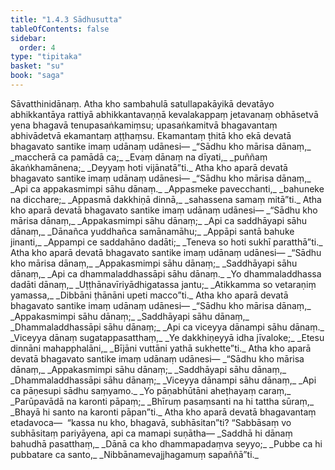 ```yaml
---
title: "1.4.3 Sādhusutta"
tableOfContents: false
sidebar:
  order: 4
type: "tipitaka"
basket: "su"
book: "saga"
---
```



<DynamicBreadcrumb />

<Division number="33" book="saga" bookNo="12" page="19">

<Paragraph number="161" book="saga">
Sāvatthinidānaṃ. Atha kho sambahulā satullapakāyikā devatāyo abhikkantāya rattiyā abhikkantavaṇṇā kevalakappaṃ jetavanaṃ obhāsetvā yena bhagavā tenupasaṅkamiṃsu; upasaṅkamitvā bhagavantaṃ abhivādetvā ekamantaṃ aṭṭhaṃsu. Ekamantaṃ ṭhitā kho ekā devatā bhagavato santike imaṃ udānaṃ udānesi—
</Paragraph>

<Paragraph number="162" type="verses" book="saga">
_“Sādhu kho mārisa dānaṃ,_  
_maccherā ca pamādā ca;_  
_Evaṃ dānaṃ na dīyati,_  
_puññaṃ ākaṅkhamānena;_  
_Deyyaṃ hoti vijānatā”ti._  

</Paragraph>

<Paragraph number="163" book="saga">
Atha kho aparā devatā bhagavato santike imaṃ udānaṃ udānesi—
</Paragraph>

<Paragraph number="164" type="verses" book="saga">
_“Sādhu kho mārisa dānaṃ,_  
_Api ca appakasmimpi sāhu dānaṃ._  

</Paragraph>

<Paragraph number="165" type="verses" book="saga">
_Appasmeke pavecchanti,_  
_bahuneke na dicchare;_  
_Appasmā dakkhiṇā dinnā,_  
_sahassena samaṃ mitā”ti._  

</Paragraph>

<Paragraph number="166" book="saga">
Atha kho aparā devatā bhagavato santike imaṃ udānaṃ udānesi—
</Paragraph>

<Paragraph number="167" type="verses" book="saga">
_“Sādhu kho mārisa dānaṃ,_  
_Appakasmimpi sāhu dānaṃ;_  
_Api ca saddhāyapi sāhu dānaṃ,_  
_Dānañca yuddhañca samānamāhu;_  
_Appāpi santā bahuke jinanti,_  
_Appampi ce saddahāno dadāti;_  
_Teneva so hoti sukhī paratthā”ti._  

</Paragraph>

<Paragraph number="168" book="saga">
Atha kho aparā devatā bhagavato santike imaṃ udānaṃ udānesi—
</Paragraph>

<Paragraph number="169" type="verses" book="saga">
_“Sādhu kho mārisa dānaṃ,_  
_Appakasmimpi sāhu dānaṃ;_  
_Saddhāyapi sāhu dānaṃ,_  
_Api ca dhammaladdhassāpi sāhu dānaṃ._  

</Paragraph>

<Paragraph number="170" type="verses" book="saga">
_Yo dhammaladdhassa dadāti dānaṃ,_  
_Uṭṭhānavīriyādhigatassa jantu;_  
_Atikkamma so vetaraṇiṃ yamassa,_  
_Dibbāni ṭhānāni upeti macco”ti._  

</Paragraph>

<Paragraph number="171" book="saga">
Atha kho aparā devatā bhagavato santike imaṃ udānaṃ udānesi—
</Paragraph>

<Paragraph number="172" type="verses" book="saga">
_“Sādhu kho mārisa dānaṃ,_  
_Appakasmimpi sāhu dānaṃ;_  
_Saddhāyapi sāhu dānaṃ,_  
_Dhammaladdhassāpi sāhu dānaṃ;_  
_Api ca viceyya dānampi sāhu dānaṃ._  

</Paragraph>

<Paragraph number="173" type="verses" book="saga">
_Viceyya dānaṃ sugatappasatthaṃ,_  
_Ye dakkhiṇeyyā idha jīvaloke;_  
_Etesu dinnāni mahapphalāni,_  
_Bījāni vuttāni yathā sukhette”ti._  

</Paragraph>

<Paragraph number="174" book="saga">
Atha kho aparā devatā bhagavato santike imaṃ udānaṃ udānesi—
</Paragraph>

<Paragraph number="175" type="verses" book="saga">
_“Sādhu kho mārisa dānaṃ,_  
_Appakasmimpi sāhu dānaṃ;_  
_Saddhāyapi sāhu dānaṃ,_  
_Dhammaladdhassāpi sāhu dānaṃ;_  
_Viceyya dānampi sāhu dānaṃ,_  
_Api ca pāṇesupi sādhu saṃyamo._  

</Paragraph>

<Paragraph number="176" type="verses" book="saga">
_Yo pāṇabhūtāni aheṭhayaṃ caraṃ,_  
_Parūpavādā na karonti pāpaṃ;_  
_Bhīruṃ pasaṃsanti na hi tattha sūraṃ,_  
_Bhayā hi santo na karonti pāpan”ti._  

</Paragraph>

<Paragraph number="177" book="saga">
Atha kho aparā devatā bhagavantaṃ etadavoca—  “kassa nu kho, bhagavā, subhāsitan”ti?
</Paragraph>

<Paragraph number="178" book="saga">
“Sabbāsaṃ vo subhāsitaṃ pariyāyena, api ca mamapi suṇātha—
</Paragraph>

<Paragraph number="179" type="verses" book="saga">
_Saddhā hi dānaṃ bahudhā pasatthaṃ,_  
_Dānā ca kho dhammapadaṃva seyyo;_  
_Pubbe ca hi pubbatare ca santo,_  
_Nibbānamevajjhagamuṃ sapaññā”ti._
</Paragraph>
</Division>
